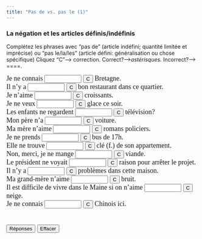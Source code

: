 ```yaml
---
title: "Pas de vs. pas le (1)"
---
```


### La négation et les articles définis/indéfinis

Complétez les phrases avec "pas de" (article indéfini; quantité limitée et imprécise) ou "pas le/la/les" (article défini: généralisation ou chose spécifique) Cliquez "C"--> correction. Correct?-->*astérisques.* Incorrect?--> ====.

<form action="" method=post>
   <font face="Garamond" size="4"> Je ne connais 
   <input size=9 name=item1>
   <input onClick="dasher(form.item1, 'pas la')" type=button value=C name=Button>
   Bretagne.<br>
   Il n'y a 
   <input size=9 name=item2>
   <input onClick="dasher(form.item2, 'pas de')" type=button value=C name=Button>
   bon restaurant dans ce quartier.<br>
   Je n'aime 
   <input size=9 name=item3>
   <input onClick="dasher(form.item3, 'pas les')" type=button value=C name=Button>
   croissants.<br>
   Je ne veux 
   <input size=9 name=item4>
   <input onClick="dasher(form.item4, 'pas de')" type=button value=C name=Button>
   glace ce soir.<br>
   Les enfants ne regardent 
   <input size=9 name=item5>
   <input onClick="dasher(form.item5, 'pas la')" type=button value=C name=Button>
   télévision?<br>
   Mon père n'a 
   <input size=9 name=item6>
   <input onClick="dasher(form.item6, 'pas de')" type=button value=C name=Button>
   voiture.<br>
   Ma mère n'aime 
   <input size=9 name=item7>
   <input onClick="dasher(form.item7, 'pas les')" type=button value=C name=Button>
   romans policiers.<br>
   Je ne prends 
   <input size=9 name=item8>
   <input onClick="dasher(form.item8, 'pas le')" type=button value=C name=Button>
   bus de 17h. <br>
   Elle ne trouve 
   <input size=9 name=item9>
   <input onClick="dasher(form.item9, 'pas la')" type=button value=C name=Button>
   clé (f.) de son appartement.<br>
   Non, merci, je ne mange 
   <input size=9 
      name=item10>
   <input onClick="dasher(form.item10, 'pas de')" type=button value=C name=Button>
   viande.<br>
   Le président ne voyait 
   <input size=9 name=item11>
   <input onClick="dasher(form.item11, 'pas de')" type=button value=C name=Button>
   raison pour arrêter le projet.<br>
   Il n'y a 
   <input size=9 name=item12>
   <input onClick="dasher(form.item12, 'pas de')" type=button value=C name=Button>
   problèmes dans cette maison.<br>
   Ma grand-mère n'aime 
   <input size=9 
      name=item13>
   <input onClick="dasher(form.item13, 'pas le')" type=button value=C name=Button>
   bruit.<br>
   Il est difficile de vivre dans le Maine si on n'aime 
   <input 
      size=9 name=item14>
   <input onClick="dasher(form.item14, 'pas la')" type=button value=C name=Button>
   neige.<br>
   Je ne connais 
   <input size=9 name=item15>
   <input onClick="dasher(form.item15, 'pas de')" type=button value=C name=Button>
   Chinois ici. <br>
   <br>
   <br>
   <input onClick="form.item1.value='pas la';form.item2.value='pas de';form.item3.value='pas les';form.item4.value='pas de';form.item5.value='pas la';form.item6.value='pas de';form.item7.value='pas les';form.item8.value='pas le';form.item9.value='pas la';form.item10.value='pas de';form.item11.value='pas de';form.item12.value='pas de';form.item13.value='pas le';form.item14.value='pas la';form.item15.value='pas de';" type=button value="Réponses" name=Button>
   <input onClick="form.item1.value='';form.item2.value='';form.item3.value='';form.item4.value='';form.item5.value='';form.item6.value='';form.item7.value='';form.item8.value='';form.item9.value='';form.item10.value='';form.item11.value='';form.item12.value='';form.item13.value='';form.item14.value='';form.item15.value='';" type=button value="Effacer" name=Button>
   </font> 
</form>

<SCRIPT Language="JavaScript">
//  This code is based on George Mitrevski's original CLOZE code.  
//  Dennie Hoopingarner modified it to provide more detailed feedback about the user's responses, 
//  in a manner similar to the Dasher program.
//  You are welcome to use and modify this code, but please give credit where credit is due. 
//  Dennie Hoopingarner, Michigan State University  hooping4@msu.edu
//  Content by: Alison Murray Levine, University of Virginia, alevine@virginia.edu, 
function dasher(Student, Correct) {
var studentAnswer = Student.value;
var correctAnswer = Correct;
result = ""
for (var c = 0; c< correctAnswer.length; c ++) {
	var CorrectX = correctAnswer.charAt(c);
	var StudentX = studentAnswer.charAt(c);
	if (CorrectX == StudentX) {
	result = result + CorrectX;
	}
	else {
	result = result +  "=";
	}
}
Student.value = result;
    if (studentAnswer == correctAnswer){
    Student.value = "*" + studentAnswer + "*";
    }
}

<!-- done hiding --></SCRIPT>